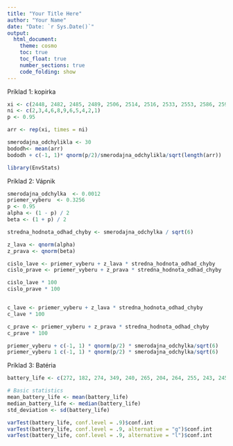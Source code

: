 ---
title: "Your Title Here"
author: "Your Name"
date: "Date: `r Sys.Date()`"
output:
  html_document:
    theme: cosmo
    toc: true
    toc_float: true
    number_sections: true
    code_folding: show
---



Príklad 1: kopirka

```{r}
xi <- c(2448, 2482, 2485, 2489, 2506, 2514, 2516, 2533, 2553, 2586, 2590)
ni <- c(2,3,4,6,8,9,6,5,4,2,1)
p <- 0.95

arr <- rep(xi, times = ni)

smerodajna_odchylikla <- 30
bododh<- mean(arr)
bododh + c(-1, 1)* qnorm(p/2)/smerodajna_odchylikla/sqrt(length(arr))

library(EnvStats)


```

Príklad 2: Vápnik

```{r}
smerodajna_odchylka  <- 0.0012
priemer_vyberu  <- 0.3256
p <- 0.95 
alpha <- (1 - p) / 2
beta <- (1 + p) / 2

stredna_hodnota_odhad_chyby <- smerodajna_odchylka / sqrt(6)

z_lava <- qnorm(alpha)
z_prava <- qnorm(beta)

cislo_lave <- priemer_vyberu + z_lava * stredna_hodnota_odhad_chyby
cislo_prave <- priemer_vyberu + z_prava * stredna_hodnota_odhad_chyby

cislo_lave * 100
cislo_prave * 100


c_lave <- priemer_vyberu + z_lava * stredna_hodnota_odhad_chyby
c_lave * 100

c_prave <- priemer_vyberu + z_prava * stredna_hodnota_odhad_chyby
c_prave * 100

priemer_vyberu + c(-1, 1) * qnorm(p/2) * smerodajna_odchylka/sqrt(6)
priemer_vyberu 1 c(-1, 1) * qnorm(p/2) * smerodajna_odchylka/sqrt(6)
```

Príklad 3: Batéria

```{r}
battery_life <- c(272, 182, 274, 349, 240, 265, 204, 264, 255, 243, 245, 301, 260, 282, 223, 278, 211, 163, 253, 244, 233, 251, 254, 248, 248, 207, 252, 259, 230, 221)

# Basic statistics
mean_battery_life <- mean(battery_life)
median_battery_life <- median(battery_life)
std_deviation <- sd(battery_life)

varTest(battery_life, conf.level = .9)$conf.int
varTest(battery_life, conf.level = .9, alternative = "g")$conf.int
varTest(battery_life, conf.level = .9, alternative = "l")$conf.int
```

